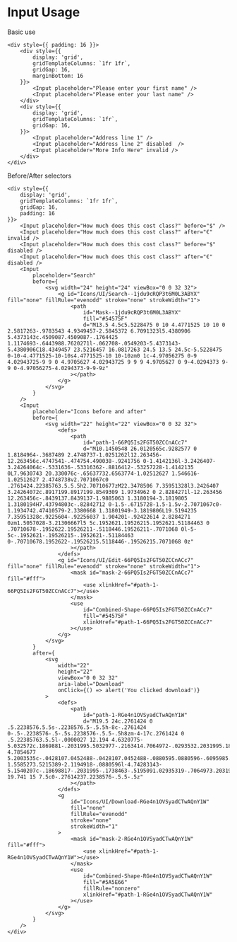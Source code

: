 # Input Usage

Basic use

```tsx
<div style={{ padding: 16 }}>
    <div style={{
        display: 'grid',
        gridTemplateColumns: `1fr 1fr`,
        gridGap: 16,
        marginBottom: 16
    }}>
        <Input placeholder="Please enter your first name" />
        <Input placeholder="Please enter your last name" />
    </div>
    <div style={{
        display: 'grid',
        gridTemplateColumns: `1fr`,
        gridGap: 16,
    }}>
        <Input placeholder="Address line 1" />
        <Input placeholder="Address line 2" disabled  />
        <Input placeholder="More Info Here" invalid />
    </div>
</div>
```

Before/After selectors

```tsx
<div style={{
    display: 'grid',
    gridTemplateColumns: `1fr 1fr`,
    gridGap: 16,
    padding: 16
}}>
    <Input placeholder="How much does this cost class?" before="$" />
    <Input placeholder="How much does this cost class?" after="€" invalid />
    <Input placeholder="How much does this cost class?" before="$" disabled />
    <Input placeholder="How much does this cost class?" after="€" disabled />
    <Input
        placeholder="Search"
        before={
            <svg width="24" height="24" viewBox="0 0 32 32">
                <g id="Icons/UI/Search--1jdu9cRQP3t6M0L3ABYX" fill="none" fillRule="evenodd" stroke="none" strokeWidth="1">
                    <path
                        id="Mask--1jdu9cRQP3t6M0L3ABYX"
                        fill="#54575F"
                        d="M13.5 4.5c5.5228475 0 10 4.4771525 10 10 0 2.5817263-.9783543 4.9349457-2.5845372 6.7091323l5.4380906 5.4373143c.4509087.4509087-.1764425 1.1174693-.6443988.7620271l-.062708-.0549203-5.4373143-5.4380906C18.4349457 23.5216457 16.0817263 24.5 13.5 24.5c-5.5228475 0-10-4.4771525-10-10s4.4771525-10 10-10zm0 1c-4.97056275 0-9 4.02943725-9 9 0 4.9705627 4.02943725 9 9 9 4.9705627 0 9-4.0294373 9-9 0-4.97056275-4.0294373-9-9-9z"
                    ></path>
                </g>
            </svg>
        }
    />
    <Input
        placeholder="Icons before and after"
        before={
            <svg width="22" height="22" viewBox="0 0 32 32">
                <defs>
                    <path
                        id="path-1-66PQ5Is2FGT50ZCCnACc7"
                        d="M10.1450548 26.0120565c.9282577 0 1.8184964-.3687489 2.4748737-1.0251262l12.263456-12.263456c.4747541-.474754.490038-.9241756 0-1.4142136l-3.2426407-3.24264064c-.5331636-.53316362-.8816412-.53257228-1.4142135 0L7.9630743 20.330076c-.65637732.6563774-1.02512627 1.546616-1.02512627 2.4748738v2.7071067c0 .2761424.22385763.5.5.5h2.70710677zM22.3478506 7.35951328l3.2426407 3.24264072c.8917199.8917199.8549309 1.9734962 0 2.8284271l-12.263456 12.263456c-.8439137.8439137-1.9885063 1.3180194-3.1819805 1.3180194H7.43794803c-.82842712 0-1.5-.6715728-1.5-1.5v-2.7071067c0-1.1934742.47410579-2.3380668 1.31801949-3.1819806L19.5194235 7.35951328c.9225604-.92256037 1.904201-.92422614 2.8284271 0zm1.5057028-3.21306667l5 5c.1952621.19526215.1952621.51184463 0 .70710678-.1952622.19526211-.5118446.19526211-.7071068 0l-5-5c-.1952621-.19526215-.1952621-.51184463 0-.70710678.1952622-.19526215.5118446-.19526215.7071068 0z"
                    ></path>
                </defs>
                <g id="Icons/UI/Edit-66PQ5Is2FGT50ZCCnACc7" fill="none" fillRule="evenodd" stroke="none" strokeWidth="1">
                    <mask id="mask-2-66PQ5Is2FGT50ZCCnACc7" fill="#fff">
                        <use xlinkHref="#path-1-66PQ5Is2FGT50ZCCnACc7"></use>
                    </mask>
                    <use
                        id="Combined-Shape-66PQ5Is2FGT50ZCCnACc7"
                        fill="#54575F"
                        xlinkHref="#path-1-66PQ5Is2FGT50ZCCnACc7"
                    ></use>
                </g>
            </svg>
        }
        after={
            <svg
                width="22"
                height="22"
                viewBox="0 0 32 32"
                aria-label="Download"
                onClick={() => alert('You clicked download')}
            >
                <defs>
                    <path
                        id="path-1-RGe4n1OVSyadCTwAQnY1W"
                        d="M19.5 24c.2761424 0 .5.2238576.5.5s-.2238576.5-.5.5h-8c-.2761424 0-.5-.2238576-.5-.5s.2238576-.5.5-.5h8zm-4-17c.2761424 0 .5.22385763.5.5l-.0000027 12.194 4.6320775-5.032572c.1869881-.2031995.5032977-.2163414.7064972-.0293532.2031995.1869881.2163414.5032977.0293532.7064972l-4.7854677 5.2003535c-.0428107.0452488-.0428107.0452488-.0880595.0880596-.6095985.5609645-1.5585273.5215389-2.1194918-.0880596l-4.74283143-5.1540207c-.18698817-.2031995-.1738463-.5195091.02935319-.7064973.20319949-.1869882.51950914-.1738463.70649724.0293532L14.9999973 19.741 15 7.5c0-.27614237.2238576-.5.5-.5z"
                    ></path>
                </defs>
                <g
                    id="Icons/UI/Download-RGe4n1OVSyadCTwAQnY1W"
                    fill="none"
                    fillRule="evenodd"
                    stroke="none"
                    strokeWidth="1"
                >
                    <mask id="mask-2-RGe4n1OVSyadCTwAQnY1W" fill="#fff">
                        <use xlinkHref="#path-1-RGe4n1OVSyadCTwAQnY1W"></use>
                    </mask>
                    <use
                        id="Combined-Shape-RGe4n1OVSyadCTwAQnY1W"
                        fill="#5A5E66"
                        fillRule="nonzero"
                        xlinkHref="#path-1-RGe4n1OVSyadCTwAQnY1W"
                    ></use>
                </g>
            </svg>
        }
    />
</div>
```
